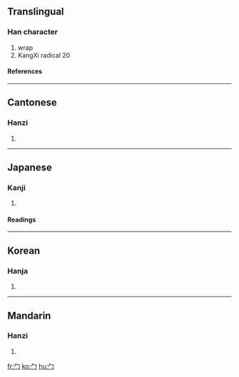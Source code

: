 ==Translingual==
{{stroke order|type=animate}}
===Han character===
{{Han char|rad=勹|as=00|sn=2|four=|canj=竹尸 (HS), X竹尸 (XHS)}}
# wrap
# KangXi radical 20
====References====
{{Han ref|kx=0150.180|dkj=02493|dj=0339.060|hdz=10254.130|uh=52F9|ud=21241}}
----

==Cantonese==
===Hanzi===
{{yue-hanzi|jyut=|y=baau1}}
# {{defn|Cantonese}}
----
==Japanese==
===Kanji===
{{ja-kanji|grade=|rs=勹00}}
# {{defn|Japanese}} 
====Readings====
{{ja-readings|on=[[ほう]] (hō)|kun=[[つつむ]] (tsutsumu)}}
----
==Korean==
===Hanja===
{{ko-hanja|hangeul=포|rv=po|mr=p'o}}
# {{defn|Korean}}
----
==Mandarin==
===Hanzi===
{{cmn-hanzi|pin=[[bāo]] (bao1)|wg=pao<sup>1</sup>}}
# {{defn|Mandarin}}

[[fr:勹]]
[[ko:勹]]
[[hu:勹]]